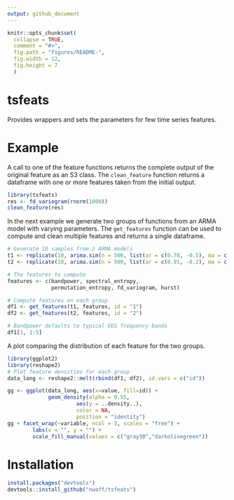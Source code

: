 ```yaml
---
output: github_document
---
```


<!-- README.md is generated from README.Rmd. Please edit that file -->

```r
knitr::opts_chunk$set(
  collapse = TRUE,
  comment = "#>",
  fig.path = "figures/README-", 
  fig.width = 12, 
  fig.height = 7
  )

```

# tsfeats
Provides wrappers and sets the parameters for few time series features. 

# Example 
A call to one of the feature functions returns the complete output of the original feature as an S3 class. The `clean_feature` function returns a dataframe with one or more features taken from the initial output.

```r
library(tsfeats) 
res <- fd_variogram(rnorm(1000))
clean_feature(res)
```
In the next example we generate two groups of functions from an ARMA model with varying parameters. The `get_features` function can be used to compute and clean multiple features and returns a single dataframe.

```r
# Generate 10 samples from 2 ARMA models
t1 <- replicate(10, arima.sim(n = 500, list(ar = c(0.78, -0.5), ma = c(-5, 0,5))))
t2 <- replicate(10, arima.sim(n = 500, list(ar = c(0.91, -0.2), ma = c(-5, 0,5))))

# The features to compute
features <- c(bandpower, spectral_entropy, 
              permutation_entropy, fd_variogram, hurst)

# Compute features on each group
df1 <- get_features(t1, features, id = "1")
df2 <- get_features(t2, features, id = "2")

# Bandpower defaults to typical EEG frequency bands  
df1[1, 1:5]
```
A plot comparing the distribution of each feature for the two groups.

```r
library(ggplot2)
library(reshape2)
# Plot feature densities for each group
data_long <- reshape2::melt(rbind(df1, df2), id.vars = c("id"))

gg <- ggplot(data_long, aes(x=value, fill=id)) +
             geom_density(alpha = 0.55, 
                      aes(y = ..density..), 
                      color = NA, 
                      position = "identity")
gg + facet_wrap(~variable, ncol = 3, scales = "free") + 
        labs(x = "", y = "") + 
        scale_fill_manual(values = c("gray30","darkolivegreen"))
```

# Installation 

```r
install.packages("devtools") 
devtools::install_github("nwaff/tsfeats")
```
